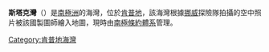 {{unreferenced|time=2013-10-27T04:54:02+00:00}}
{{coord|67|3|S|58|4|E|display=title}}

'''斯塔克灣'''（{{lang-en|Stack Bay}}）是[[南極洲|南極洲]]的海灣，位於[[肯普地|肯普地]]，該海灣根據[[挪威|挪威]]探險隊拍攝的空中照片被該國製圖師繪入地圖，現時由[[南極條約體系|南極條約體系]]管理。

{{DEFAULTSORT:Stack Bay}}
[[Category:肯普地海灣|Category:肯普地海灣]]


{{KempLand-geo-stub}}